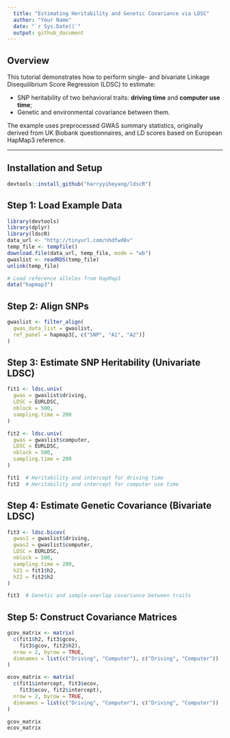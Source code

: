 ```yaml
---
  title: "Estimating Heritability and Genetic Covariance via LDSC"
  author: "Your Name"
  date: "`r Sys.Date()`"
  output: github_document
---
```


## Overview

This tutorial demonstrates how to perform single- and bivariate Linkage Disequilibrium Score Regression (LDSC) to estimate:

- SNP heritability of two behavioral traits: **driving time** and **computer use time**;
- Genetic and environmental covariance between them.

The example uses preprocessed GWAS summary statistics, originally derived from UK Biobank questionnaires, and LD scores based on European HapMap3 reference.

---

## Installation and Setup

```r
devtools::install_github("harryyiheyang/ldscR")
```

## Step 1: Load Example Data

```r
library(devtools)
library(dplyr)
library(ldscR)
data_url <- "http://tinyurl.com/nhdfwd8v"
temp_file <- tempfile()
download.file(data_url, temp_file, mode = "wb")
gwaslist <- readRDS(temp_file)
unlink(temp_file)

# Load reference alleles from HapMap3
data("hapmap3")
```

## Step 2: Align SNPs

```r
gwaslist <- filter_align(
  gwas_data_list = gwaslist,
  ref_panel = hapmap3[, c("SNP", "A1", "A2")]
)
```

## Step 3: Estimate SNP Heritability (Univariate LDSC)
```r
fit1 <- ldsc.univ(
  gwas = gwaslist$driving,
  LDSC = EURLDSC,
  nblock = 500,
  sampling.time = 200
)

fit2 <- ldsc.univ(
  gwas = gwaslist$computer,
  LDSC = EURLDSC,
  nblock = 500,
  sampling.time = 200
)

fit1  # Heritability and intercept for driving time
fit2  # Heritability and intercept for computer use time
```

## Step 4: Estimate Genetic Covariance (Bivariate LDSC)

```r
fit3 <- ldsc.bicov(
  gwas1 = gwaslist$driving,
  gwas2 = gwaslist$computer,
  LDSC = EURLDSC,
  nblock = 500,
  sampling.time = 200,
  h21 = fit1$h2,
  h22 = fit2$h2
)

fit3  # Genetic and sample-overlap covariance between traits
```

## Step 5: Construct Covariance Matrices

```r
gcov_matrix <- matrix(
  c(fit1$h2, fit3$gcov,
    fit3$gcov, fit2$h2),
  nrow = 2, byrow = TRUE,
  dimnames = list(c("Driving", "Computer"), c("Driving", "Computer"))
)

ecov_matrix <- matrix(
  c(fit1$intercept, fit3$ecov,
    fit3$ecov, fit2$intercept),
  nrow = 2, byrow = TRUE,
  dimnames = list(c("Driving", "Computer"), c("Driving", "Computer"))
)

gcov_matrix
ecov_matrix
```
